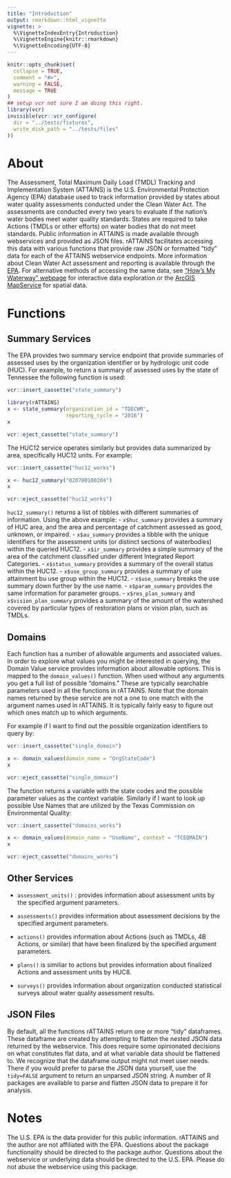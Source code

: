 ```yaml
---
title: "Introduction"
output: rmarkdown::html_vignette
vignette: >
  %\VignetteIndexEntry{Introduction}
  %\VignetteEngine{knitr::rmarkdown}
  %\VignetteEncoding{UTF-8}
---
```


```r
knitr::opts_chunk$set(
  collapse = TRUE,
  comment = "#>",
  warning = FALSE,
  message = TRUE
)
## setup vcr not sure I am doing this right.
library(vcr)
invisible(vcr::vcr_configure(
  dir = "../tests/fixtures",
  write_disk_path = "../tests/files"
))

```



# About

The Assessment, Total Maximum Daily Load (TMDL) Tracking and Implementation System (ATTAINS) is the U.S. Environmental Protection Agency (EPA) database used to track information provided by states about water quality assessments conducted under the Clean Water Act. The assessments are conducted every two years to evaluate if the nation's water bodies meet water quality standards. States are required to take Actions (TMDLs or other efforts) on water bodies that do not meet standards. Public information in ATTAINS is made available through webservices and provided as JSON files. rATTAINS facilitates accessing this data with various functions that provide raw JSON or formatted "tidy" data for each of the ATTAINS webservice endpoints. More information about Clean Water Act assessment and reporting is available through the [EPA](https://www.epa.gov/waterdata/attains-program-information). For alternative methods of accessing the same data, see ["How's My Waterway" webpage](https://mywaterway.epa.gov/) for interactive data exploration or the [ArcGIS MapService](https://gispub.epa.gov/arcgis/rest/services/OW/ATTAINS_Assessment/MapServer) for spatial data.

# Functions

## Summary Services

The EPA provides two summary service endpoint that provide summaries of assessed uses by the organization identifier or by hydrologic unit code (HUC). For example, to return a summary of assessed uses by the state of Tennessee the following function is used:
```r
vcr::insert_cassette("state_summary")
```

```r
library(rATTAINS)
x <- state_summary(organization_id = "TDECWR",
                   reporting_cycle = "2016")
x
```

```r
vcr::eject_cassette("state_summary")
```

The HUC12 service operates similarly but provides data summarized by area, specifically HUC12 units. For example:

```r
vcr::insert_cassette("huc12_works")
```

```r
x <- huc12_summary("020700100204")
x
```

```r
vcr::eject_cassette("huc12_works")
```

`huc12_summary()` returns a list of tibbles with different summaries of information. Using the above example: 
- `x$huc_summary` provides a summary of HUC area, and the area and percentage of catchment assessed as good, unknown, or impaired. 
- `x$au_summary` provides a tibble with the unique identifiers for the assessment units (or distinct sections of waterbodies) within the queried HUC12. 
- `x$ir_summary` provides a simple summary of the area of the catchment classified under different Integrated Report Categories. 
- `x$status_summary` provides a summary of the overall status within the HUC12. 
- `x$use_group_summary` provides a summary of use attainment bu use group within the HUC12.
- `x$use_summary` breaks the use summary down further by the use name.
- `x$param_summary` provides the same information for parameter groups. 
- `x$res_plan_summary` and `x$vision_plan_summary` provides a summary of the amount of the watershed covered by particular types of restoration plans or vision plan, such as TMDLs. 

## Domains

Each function has a number of allowable arguments and associated values. In order to explore what values you might be interested in querying, the Domain Value service provides information about allowable options. This is mapped to the `domain_values()` function. When used without any arguments you get a full list of possible "domains." These are typically searchable parameters used in all the functions in rATTAINS. Note that the domain names returned by these service are not a one to one match with the argument names used in rATTAINS. It is typically fairly easy to figure out which ones match up to which arguments.

For example if I want to find out the possible organization identifiers to query by:

```r
vcr::insert_cassette("single_domain")
```

```r
x <- domain_values(domain_name = "OrgStateCode")
x
```

```r
vcr::eject_cassette("single_domain")
```

The function returns a variable with the state codes and the possible parameter values as the context variable. Similarly if I want to look up possible Use Names that are utilized by the Texas Commission on Environmental Quality:

```r
vcr::insert_cassette("domains_works")
```

```r
x <- domain_values(domain_name = "UseName", context = "TCEQMAIN")
x

```

```r
vcr::eject_cassette("domains_works")
```

## Other Services

 - `assessment_units()` : provides information about assessment units by the specified argument parameters. 
 
 - `assessments()` provides information about assessment decisions by the specified argument parameters.
 
 - `actions()` provides information about Actions (such as TMDLs, 4B Actions, or similar) that have been finalized by the specified argument parameters. 
 
 - `plans()` is similiar to actions but provides information about finalized Actions and assessment units by HUC8. 
 
 - `surveys()` provides information about organization conducted statistical surveys about water quality assessment results.
 
## JSON Files

By default, all the functions rATTAINS return one or more "tidy" dataframes. These dataframe are created by attempting to flatten the nested JSON data returned by the webservice. This does require some opinionated decisions on what constitutes flat data, and at what variable data should be flattened to. We recognize that the dataframe output might not meet user needs. There if you would prefer to parse the JSON data yourself, use the `tidy=FALSE` argument to return an unparsed JSON string. A number of R packages are available to parse and flatten JSON data to prepare it for analysis.

 
# Notes

The U.S. EPA is the data provider for this public information. rATTAINS and the author are not affiliated with the EPA. Questions about the package functionality should be directed to the package author. Questions about the webservice or underlying data should be directed to the U.S. EPA.  Please do not abuse the webservice using this package. 



